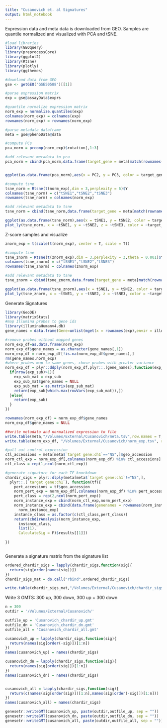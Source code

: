 ```yaml
---
title: "Cusanovich et. al Signatures"
output: html_notebook
---
```


Expression data and meta data is downloaded from GEO. Samples are quantile normalized and visualized with PCA and tSNE.

```r
#load libraries
library(GEOquery)
library(preprocessCore)
library(ggplot2)
library(Rtsne)
library(plotly)
library(ggthemes)

#downlaod data from GEO
gse <- getGEO('GSE50588')[[1]]

#parse expression matrix
exp = gse@assayData$exprs

#quantile normalize expression matrix
norm_exp = normalize.quantiles(exp)
colnames(norm_exp) = colnames(exp)
rownames(norm_exp) = rownames(norm_exp)

#parse metadata dataframe
meta = gse@phenoData@data

#compute PCs
pca_norm = prcomp(norm_exp)$rotation[,1:3]

#add relevant metadata to pca
pca_norm = cbind(pca_norm,data.frame(target_gene = meta[match(rownames(pca_norm),rownames(meta)),c("target gene:ch1")], stringsAsFactors = F))


ggplot(as.data.frame(pca_norm),aes(x = PC2, y = PC3, color = target_gene)) + geom_point()

#compute tsne
tsne_norm = Rtsne(t(norm_exp),dim = 3,perplexity = 6)$Y
colnames(tsne_norm) = c("tSNE1","tSNE2","tSNE3")
rownames(tsne_norm) = colnames(norm_exp)

#add relevant metadata to tsne
tsne_norm = cbind(tsne_norm,data.frame(target_gene = meta[match(rownames(tsne_norm),rownames(meta)),c("target gene:ch1")], stringsAsFactors = F))

ggplot(as.data.frame(tsne_norm),aes(x = tSNE1, y = tSNE2, color = target_gene)) + geom_point()
plot_ly(tsne_norm, x = ~tSNE1, y = ~tSNE2, z = ~tSNE3, color = ~target_gene)
```

Z-score samples and visualize 
```r
znorm_exp = t(scale(t(norm_exp), center = T, scale = T))

#compute tsne
tsne_znorm = Rtsne(t(znorm_exp),dim = 3,perplexity = 3,theta = 0.001)$Y
colnames(tsne_znorm) = c("tSNE1","tSNE2","tSNE3")
rownames(tsne_znorm) = colnames(znorm_exp)

#add relevant metadata to tsne
tsne_znorm = cbind(tsne_znorm,data.frame(target_gene = meta[match(rownames(tsne_znorm),rownames(meta)),c("target gene:ch1")], stringsAsFactors = F))

ggplot(as.data.frame(tsne_znorm),aes(x = tSNE1, y = tSNE2, color = target_gene)) + geom_point() + theme_few() 
plot_ly(tsne_znorm, x = ~tSNE1, y = ~tSNE2, z = ~tSNE3, color = ~target_gene)

```

Generate Signatures
```r
library(GeoDE)
library(matrixStats)
#map Illumina probes to gene ids
library(illuminaHumanv4.db)
gene_names = data.frame(Gene=unlist(mget(x = rownames(exp),envir = illuminaHumanv4SYMBOL)))

#remove probes without mapped genes
norm_exp_df=as.data.frame(norm_exp)
norm_exp_df$gene_names = as.character(gene_names[,1])
norm_exp_df = norm_exp_df[!is.na(norm_exp_df$gene_names),]
rm(gene_names,norm_exp)
#where probes map to same genes, chose probes with greater variance
norm_exp_df = plyr::ddply(norm_exp_df,plyr::.(gene_names),function(exp_sub){
  if(nrow(exp_sub)>1){
    exp_sub_mat = exp_sub
    exp_sub_mat$gene_names = NULL
    exp_sub_mat = as.matrix(exp_sub_mat)
    return(exp_sub[which.max(rowVars(exp_sub_mat)),])
  }else{
    return(exp_sub)
  }
})

rownames(norm_exp_df) = norm_exp_df$gene_names
norm_exp_df$gene_names = NULL

##write metadata and normalized expression to file
write.table(meta,"/Volumes/External/Cusanovich/meta.tsv",row.names = T, col.names = T, sep = "\t", quote = T)
write.table(norm_exp_df, "/Volumes/External/Cusanovich/norm_exp.tsv", row.names = T, col.names = T, sep = "\t", quote = F)

#pull out control expression
ctl_accessions = meta[meta$`target gene:ch1`=="NS",]$geo_accession
norm_ctl_exp = norm_exp_df[,colnames(norm_exp_df) %in% ctl_accessions]
ctl_class = rep(1,ncol(norm_ctl_exp))

#generate signature for each TF knockdown
chardir_sigs = plyr::dlply(meta[meta$`target gene:ch1`!="NS",],
  plyr::.(`target gene:ch1`), function(tf){
    pert_accessions = tf$geo_accession
    norm_pert_exp = norm_exp_df[,colnames(norm_exp_df) %in% pert_accessions]
    pert_class = rep(2,ncol(norm_pert_exp))
    norm_instance_exp = cbind(norm_ctl_exp,norm_pert_exp)
    norm_instance_exp = cbind(data.frame(genenames = rownames(norm_instance_exp)),
      norm_instance_exp)
    instance_class = as.factor(c(ctl_class,pert_class))
    return(chdirAnalysis(norm_instance_exp,
      instance_class,
      list(1),
      CalculateSig = F)$results[[1]])
  
})



```


Generate a signature matrix from the signature list
```r

ordered_chardir_sigs = lapply(chardir_sigs,function(sig){
  return(sig[order(names(sig))])
})
chardir_sigs_mat = do.call("rbind",ordered_chardir_sigs)

write.table(chardir_sigs_mat,"/Volumes/External/Cusanovich/chardir_sigs_mat.tsv",sep = "\t", quote = F, row.names = T, col.names = T)

```


Write 3 GMTS: 300 up, 300 down, 300 up + 300 down
```r
n = 300
outdir = '/Volumes/External/Cusanovich/'

outfile_up = 'Cusanovich_chardir_up.gmt'
outfile_dn = 'Cusanovich_chardir_dn.gmt'
outfile_all = 'Cusanovich_chardir_all.gmt'

cusanovich_up = lapply(chardir_sigs,function(sig){
  return(names(sig[order(-sig)])[1:n])
})
names(cusanovich_up) = names(chardir_sigs)

cusanovich_dn = lapply(chardir_sigs,function(sig){
  return(names(sig[order(sig)])[1:n])
})
names(cusanovich_dn) = names(chardir_sigs)


cusanovich_all = lapply(chardir_sigs,function(sig){
  return(c(names(sig[order(sig)])[1:n],names(sig[order(-sig)])[1:n]))
})
names(cusanovich_all) = names(chardir_sigs)

genesetr::writeGMT(cusanovich_up, paste(outdir,outfile_up, sep = ""))
genesetr::writeGMT(cusanovich_dn, paste(outdir,outfile_dn, sep = ""))
genesetr::writeGMT(cusanovich_all, paste(outdir,outfile_all, sep = ""))


```

